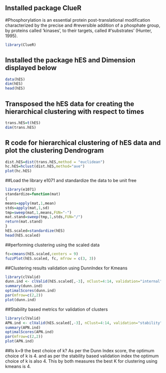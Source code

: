 ## Installed package ClueR
#Phosphorylation is an essential protein post-translational modification characterized by the precise and #reversible addition of a phosphate group, by proteins called 'kinases', to their targets, called #'substrates' (Hunter, 1995). 

```r
library(ClueR)
```

## Installed the package hES and Dimension displayed below

```r
data(hES)
dim(hES)
head(hES)
```
## Transposed the hES data for creating the hierarchical clustering with respect to times
```r
trans.hES=t(hES)
dim(trans.hES)
```

## R code for hierarchical clustering of hES data and plot the clustering Dendrogram
```r
dist.hES=dist(trans.hES,method = "euclidean")
hc.hES=hclust(dist.hES,method="ave")
plot(hc.hES)
```

##Load the library e1071 and standardize the data to be unit free
```r
library(e1071)
standardize=function(mat)
{
means=apply(mat,1,mean)
stds=apply(mat,1,sd)
tmp=sweep(mat,1,means,FUN="-")
mat.stand=sweep(tmp,1,stds,FUN="/")
return(mat.stand)
}
hES.scaled=standardize(hES)
head(hES.scaled)
```

##performing clustering using the scaled data
```r
fc=cmeans(hES.scaled,centers = 9)
fuzzPlot(hES.scaled, fc, mfrow = c(3, 3))
```

##Clustering results validation using DunnIndex for Kmeans
```r
library(clValid)
dunn.ind <- clValid(hES.scaled[,-3], nClust=4:14, validation="internal", clMethods=c("kmeans"),maxitems=4000)
summary(dunn.ind)
optimalScores(dunn.ind)
par(mfrow=c(2,2))
plot(dunn.ind)
```

##Stability based metrics for validation of clusters
```r
library(clValid)
APN.ind <- clValid(hES.scaled[,-3], nClust=4:14, validation="stability", clMethods=c("kmeans"),maxitems = 4000)
summary(APN.ind)
optimalScores(APN.ind)
par(mfrow=c(2,2))
plot(APN.ind)
```
##Is k=9 the best choice of k?
As per the Dunn Index score, the optimum choice of k is 4. and as per the stability based validation index the optimum choice of k is also 4. This by both measures the best K for clustering using kmeans is 4.
